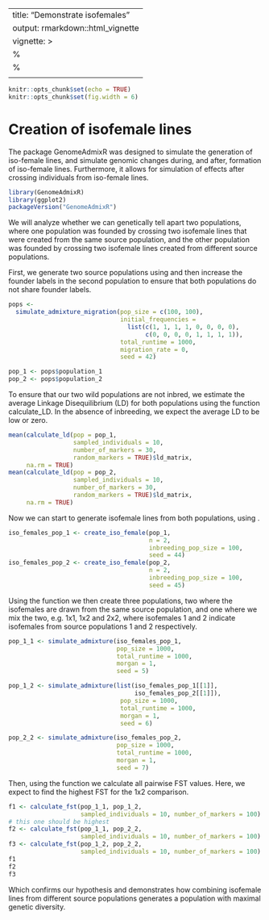---
title: "Demonstrate isofemales"
output: rmarkdown::html_vignette
vignette: >
%\VignetteIndexEntry{Demonstrate isofemales}
  %\VignetteEngine{knitr::rmarkdown}
  \usepackage[utf8]{inputenc}
  ---
  
  ```r
knitr::opts_chunk$set(echo = TRUE)
knitr::opts_chunk$set(fig.width = 6)
```

# Creation of isofemale lines
The package GenomeAdmixR was designed to simulate the generation of iso-female 
lines, and simulate genomic changes during, and after, formation of iso-female 
lines. Furthermore, it allows for simulation of effects after crossing 
individuals from iso-female lines.

```r
library(GenomeAdmixR)
library(ggplot2)
packageVersion("GenomeAdmixR")
```
We will analyze whether we can genetically tell apart two populations, where one 
population was founded by crossing two isofemale lines that were created from 
the same source population, and the other population was founded by crossing 
two isofemale lines created from different source populations. 

First, we generate two source populations using \code{simulate_admixture} and 
then increase the founder labels in the second population to ensure that both 
populations do not share founder labels.

```r
pops <-
  simulate_admixture_migration(pop_size = c(100, 100),
                               initial_frequencies =
                                 list(c(1, 1, 1, 1, 0, 0, 0, 0),
                                      c(0, 0, 0, 0, 1, 1, 1, 1)),
                               total_runtime = 1000,
                               migration_rate = 0,
                               seed = 42)

pop_1 <- pops$population_1
pop_2 <- pops$population_2
```

To ensure that our two wild populations are not inbred, we estimate the average 
Linkage Disequilibrium (LD) for both populations using the function 
calculate_LD. In the absence of inbreeding, we expect the average LD to be low 
or zero.

```r
mean(calculate_ld(pop = pop_1,
                  sampled_individuals = 10,
                  number_of_markers = 30,
                  random_markers = TRUE)$ld_matrix,
     na.rm = TRUE)
mean(calculate_ld(pop = pop_2,
                  sampled_individuals = 10,
                  number_of_markers = 30,
                  random_markers = TRUE)$ld_matrix,
     na.rm = TRUE)
```
Now we can start to generate isofemale lines from both populations, using \code{create_iso_female}.
```r
iso_females_pop_1 <- create_iso_female(pop_1,
                                       n = 2,
                                       inbreeding_pop_size = 100,
                                       seed = 44)
iso_females_pop_2 <- create_iso_female(pop_2,
                                       n = 2,
                                       inbreeding_pop_size = 100,
                                       seed = 45)
```
Using the function \code{create_population_from_individuals} we then create
three populations, two where the isofemales are drawn from the same source 
population, and one where we mix the two, e.g. 1x1, 1x2 and 2x2, where 
isofemales 1 and 2 indicate isofemales from source populations 1 and 2 
respectively. 
```r
pop_1_1 <- simulate_admixture(iso_females_pop_1,
                              pop_size = 1000,
                              total_runtime = 1000,
                              morgan = 1,
                              seed = 5)

pop_1_2 <- simulate_admixture(list(iso_females_pop_1[[1]],
                                   iso_females_pop_2[[1]]),
                               pop_size = 1000,
                               total_runtime = 1000,
                               morgan = 1,
                               seed = 6)

pop_2_2 <- simulate_admixture(iso_females_pop_2,
                              pop_size = 1000,
                              total_runtime = 1000,
                              morgan = 1,
                              seed = 7)
```
Then, using the function \code{calculate_fst} we calculate all pairwise FST 
values. Here, we expect to find the highest FST for the 1x2 comparison. 
```r
f1 <- calculate_fst(pop_1_1, pop_1_2,
                    sampled_individuals = 10, number_of_markers = 100)
# this one should be highest
f2 <- calculate_fst(pop_1_1, pop_2_2,
                    sampled_individuals = 10, number_of_markers = 100)
f3 <- calculate_fst(pop_1_2, pop_2_2,
                    sampled_individuals = 10, number_of_markers = 100)
f1
f2
f3
```
Which confirms our hypothesis and demonstrates how combining isofemale lines 
from different source populations generates a population with maximal genetic 
diversity. 
